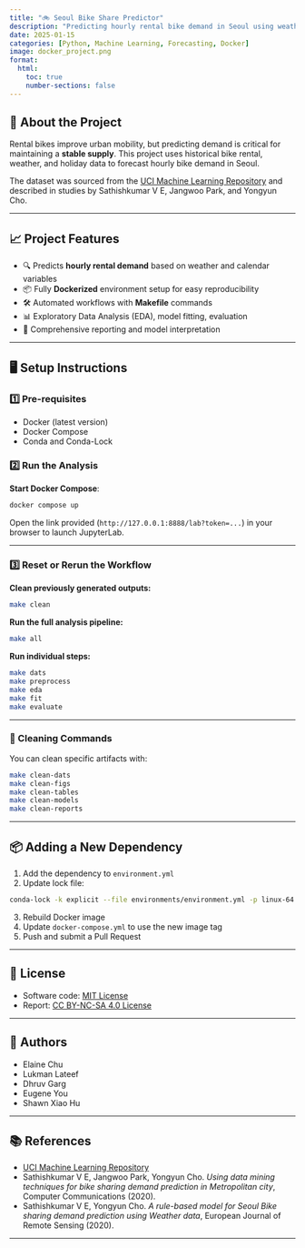 ```yaml
---
title: "🚲 Seoul Bike Share Predictor"
description: "Predicting hourly rental bike demand in Seoul using weather and holiday data. Built with Dockerized JupyterLab pipelines and automated workflows."
date: 2025-01-15
categories: [Python, Machine Learning, Forecasting, Docker]
image: docker_project.png  
format:
  html:
    toc: true
    number-sections: false
---
```


## 🎯 About the Project

Rental bikes improve urban mobility, but predicting demand is critical for maintaining a **stable supply**. This project uses historical bike rental, weather, and holiday data to forecast hourly bike demand in Seoul.

The dataset was sourced from the [UCI Machine Learning Repository](https://archive.ics.uci.edu/) and described in studies by Sathishkumar V E, Jangwoo Park, and Yongyun Cho.

---

## 📈 Project Features

- 🔍 Predicts **hourly rental demand** based on weather and calendar variables
- 📦 Fully **Dockerized** environment setup for easy reproducibility
- 🛠 Automated workflows with **Makefile** commands
- 📊 Exploratory Data Analysis (EDA), model fitting, evaluation
- 📝 Comprehensive reporting and model interpretation

---

## 🖥️ Setup Instructions

### 1️⃣ Pre-requisites

- Docker (latest version)
- Docker Compose
- Conda and Conda-Lock

### 2️⃣ Run the Analysis

**Start Docker Compose**:

```bash
docker compose up
```

Open the link provided (`http://127.0.0.1:8888/lab?token=...`) in your browser to launch JupyterLab.

---

### 3️⃣ Reset or Rerun the Workflow

**Clean previously generated outputs:**

```bash
make clean
```

**Run the full analysis pipeline:**

```bash
make all
```

**Run individual steps:**

```bash
make dats
make preprocess
make eda
make fit
make evaluate
```

---

### 🧹 Cleaning Commands

You can clean specific artifacts with:

```bash
make clean-dats
make clean-figs
make clean-tables
make clean-models
make clean-reports
```

---

## 📦 Adding a New Dependency

1. Add the dependency to `environment.yml`
2. Update lock file:

```bash
conda-lock -k explicit --file environments/environment.yml -p linux-64
```

3. Rebuild Docker image
4. Update `docker-compose.yml` to use the new image tag
5. Push and submit a Pull Request

---

## 📝 License

- Software code: [MIT License](https://opensource.org/licenses/MIT)
- Report: [CC BY-NC-SA 4.0 License](https://creativecommons.org/licenses/by-nc-sa/4.0/)

---

## 👥 Authors

- Elaine Chu  
- Lukman Lateef  
- Dhruv Garg  
- Eugene You  
- Shawn Xiao Hu

---

## 📚 References

- [UCI Machine Learning Repository](https://archive.ics.uci.edu/)
- Sathishkumar V E, Jangwoo Park, Yongyun Cho. *Using data mining techniques for bike sharing demand prediction in Metropolitan city*, Computer Communications (2020).
- Sathishkumar V E, Yongyun Cho. *A rule-based model for Seoul Bike sharing demand prediction using Weather data*, European Journal of Remote Sensing (2020).

---



